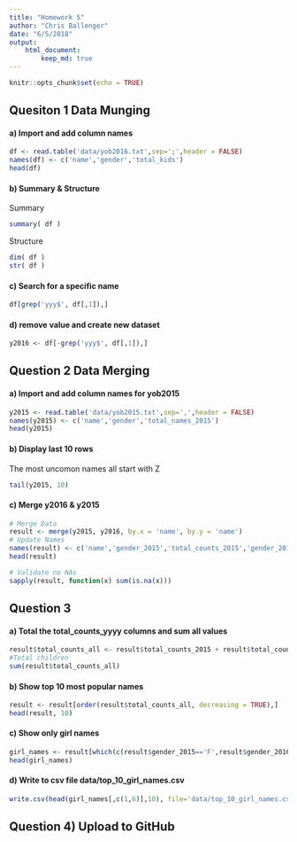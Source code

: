 ```yaml
---
title: "Homework 5"
author: "Chris Ballenger"
date: "6/5/2018"
output: 
    html_document:
        keep_md: true
---
```


```r
knitr::opts_chunk$set(echo = TRUE)
```

## Quesiton 1 Data Munging

#### a) Import and add column names
```r
df <- read.table('data/yob2016.txt',sep=';',header = FALSE)
names(df) <- c('name','gender','total_kids')
head(df)
```

#### b) Summary & Structure
Summary
```r
summary( df )
```
Structure
```r
dim( df )
str( df )
```

#### c) Search for a specific name
```r
df[grep('yyy$', df[,1]),]
```

#### d) remove value and create new dataset
```r
y2016 <- df[-grep('yyy$', df[,1]),]
```

## Question 2 Data Merging
#### a) Import and add column names for yob2015
```r
y2015 <- read.table('data/yob2015.txt',sep=',',header = FALSE)
names(y2015) <- c('name','gender','total_names_2015')
head(y2015)
```

#### b) Display last 10 rows
The most uncomon names all start with Z
```r
tail(y2015, 10)
```

#### c) Merge y2016 & y2015
```r
# Merge Data
result <- merge(y2015, y2016, by.x = 'name', by.y = 'name')
# Update Names
names(result) <- c('name','gender_2015','total_counts_2015','gender_2016','total_counts_2016')
head(result)

# Validate no NAs
sapply(result, function(x) sum(is.na(x)))
```

## Question 3
#### a) Total the total_counts_yyyy columns and sum all values
```r
result$total_counts_all <- result$total_counts_2015 + result$total_counts_2016
#Total children
sum(result$total_counts_all)
```

#### b) Show top 10 most popular names
```r
result <- result[order(result$total_counts_all, decreasing = TRUE),]
head(result, 10)
```

#### c) Show only girl names
```r
girl_names <- result[which(c(result$gender_2015=='F',result$gender_2016=='F')),]
head(girl_names)
```

#### d) Write to csv file data/top_10_girl_names.csv
```r
write.csv(head(girl_names[,c(1,6)],10), file='data/top_10_girl_names.csv', row.names = FALSE)
```

## Question 4) Upload to GitHub

